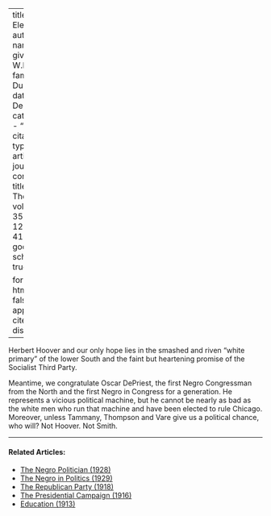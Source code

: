
---
title: 'The Election'
author:
  - name:
      given: W.E.B.
      family: Du Bois
date: Dec. 1928
categories: 
  - ""
citation: 
  type: article-journal
  container-title: The Crisis
  volume: 35
  issue: 12
  page: 418, 427
google-scholar: true

format:
  html:
    toc: false
    appendix-cite-as: display
---



Herbert Hoover and our only hope lies in the smashed and riven "white primary" of the lower South and the faint but heartening promise of the Socialist Third Party. 

Meantime, we congratulate Oscar DePriest, the first Negro Congressman from the North and the first Negro in Congress for a generation. He represents a vicious political machine, but he cannot be nearly as bad as the white men who run that machine and have been elected to rule Chicago. Moreover, unless Tammany, Thompson and Vare give us a political chance, who will? Not Hoover. Not Smith. 

<!-- Similar articles start here -->
<div  class="clear-wrap"></div>
<hr>
#### Related Articles:

* [The Negro Politician (1928)](/Volumes/35/05/negro_politician.html)
* [The Negro in Politics (1929)](/Volumes/36/11/negro_in_politics.html)
* [The Republican Party (1918)](/Volumes/15/06/republican_party.html)
* [The Presidential Campaign (1916)](/Volumes/12/06/presidential_campaign.html)
* [Education (1913)](/Volumes/06/02/democrats.html)

<!-- Similar articles end here -->